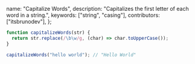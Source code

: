   name: "Capitalize Words",
  description: "Capitalizes the first letter of each word in a string.",
  keywords: ["string", "casing"],
  contributors: ["itsbrunodev"],
};

```js
function capitalizeWords(str) {
  return str.replace(/\b\w/g, (char) => char.toUpperCase());
}
```

```js
capitalizeWords("hello world"); // "Hello World"
```
